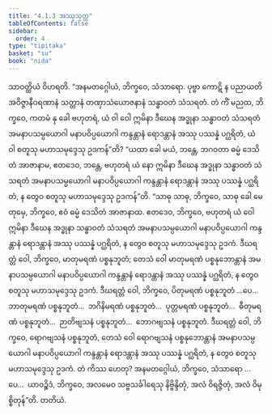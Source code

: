 ```yaml
---
title: "4.1.3 အဿုသုတ္တ"
tableOfContents: false
sidebar:
  order: 4
type: "tipitaka"
basket: "su"
book: "nida"
---
```



<DynamicBreadcrumb />

<Division number="126" book="nida">

<Paragraph number="832" book="nida">
သာဝတ္ထိယံ ဝိဟရတိ. “အနမတဂ္ဂေါယံ, ဘိက္ခဝေ, သံသာရော. ပုဗ္ဗာ ကောဋိ န ပညာယတိ အဝိဇ္ဇာနီဝရဏာနံ သတ္တာနံ တဏှာသံယောဇနာနံ သန္ဓာဝတံ သံသရတံ. တံ ကိံ မညထ, ဘိက္ခဝေ, ကတမံ နု ခေါ ဗဟုတရံ, ယံ ဝါ ဝေါ ဣမိနာ ဒီဃေန အဒ္ဓုနာ သန္ဓာဝတံ သံသရတံ အမနာပသမ္ပယောဂါ မနာပဝိပ္ပယောဂါ ကန္ဒန္တာနံ ရောဒန္တာနံ အဿု ပဿန္နံ ပဂ္ဃရိတံ, ယံ ဝါ စတူသု မဟာသမုဒ္ဒေသု ဥဒကန်”တိ? “ယထာ ခေါ မယံ, ဘန္တေ, ဘဂဝတာ ဓမ္မံ ဒေသိတံ အာဇာနာမ, ဧတဒေဝ, ဘန္တေ, ဗဟုတရံ ယံ နော ဣမိနာ ဒီဃေန အဒ္ဓုနာ သန္ဓာဝတံ သံသရတံ အမနာပသမ္ပယောဂါ မနာပဝိပ္ပယောဂါ ကန္ဒန္တာနံ ရောဒန္တာနံ အဿု ပဿန္နံ ပဂ္ဃရိတံ, န တွေဝ စတူသု မဟာသမုဒ္ဒေသု ဥဒကန်”တိ.
</Paragraph>

<Paragraph number="833" book="nida">
“သာဓု သာဓု, ဘိက္ခဝေ, သာဓု ခေါ မေ တုမှေ, ဘိက္ခဝေ, ဧဝံ ဓမ္မံ ဒေသိတံ အာဇာနာထ. ဧတဒေဝ, ဘိက္ခဝေ, ဗဟုတရံ ယံ ဝေါ ဣမိနာ ဒီဃေန အဒ္ဓုနာ သန္ဓာဝတံ သံသရတံ အမနာပသမ္ပယောဂါ မနာပဝိပ္ပယောဂါ ကန္ဒန္တာနံ ရောဒန္တာနံ အဿု ပဿန္နံ ပဂ္ဃရိတံ, န တွေဝ စတူသု မဟာသမုဒ္ဒေသု ဥဒကံ. ဒီဃရတ္တံ ဝေါ, ဘိက္ခဝေ, မာတုမရဏံ ပစ္စနုဘူတံ; တေသံ ဝေါ မာတုမရဏံ ပစ္စနုဘောန္တာနံ အမနာပသမ္ပယောဂါ မနာပဝိပ္ပယောဂါ ကန္ဒန္တာနံ ရောဒန္တာနံ အဿု ပဿန္နံ ပဂ္ဃရိတံ, န တွေဝ စတူသု မဟာသမုဒ္ဒေသု ဥဒကံ. ဒီဃရတ္တံ ဝေါ, ဘိက္ခဝေ, ပိတုမရဏံ ပစ္စနုဘူတံ …ပေ…  ဘာတုမရဏံ ပစ္စနုဘူတံ…  ဘဂိနိမရဏံ ပစ္စနုဘူတံ…  ပုတ္တမရဏံ ပစ္စနုဘူတံ…  ဓီတုမရဏံ ပစ္စနုဘူတံ…  ဉာတိဗျသနံ ပစ္စနုဘူတံ…  ဘောဂဗျသနံ ပစ္စနုဘူတံ. ဒီဃရတ္တံ ဝေါ, ဘိက္ခဝေ, ရောဂဗျသနံ ပစ္စနုဘူတံ, တေသံ ဝေါ ရောဂဗျသနံ ပစ္စနုဘောန္တာနံ အမနာပသမ္ပယောဂါ မနာပဝိပ္ပယောဂါ ကန္ဒန္တာနံ ရောဒန္တာနံ အဿု ပဿန္နံ ပဂ္ဃရိတံ, န တွေဝ စတူသု မဟာသမုဒ္ဒေသု ဥဒကံ. တံ ကိဿ ဟေတု? အနမတဂ္ဂေါယံ, ဘိက္ခဝေ, သံသာရော …ပေ…  ယာဝဉ္စိဒံ, ဘိက္ခဝေ, အလမေဝ သဗ္ဗသင်္ခါရေသု နိဗ္ဗိန္ဒိတုံ, အလံ ဝိရဇ္ဇိတုံ, အလံ ဝိမုစ္စိတုန်”တိ.

</Paragraph>
</Division>

<Paragraph number="834" type="center" book="nida">
တတိယံ.
</Paragraph>